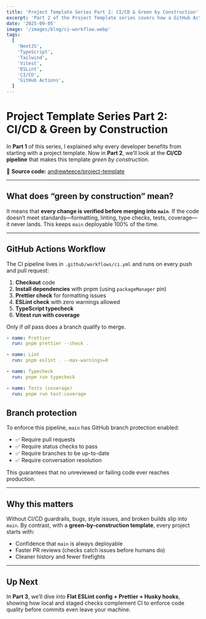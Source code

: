 ```yaml
---
title: 'Project Template Series Part 2: CI/CD & Green by Construction'
excerpt: 'Part 2 of the Project Template series covers how a GitHub Actions pipeline enforces quality from the first commit—keeping main green by construction.'
date: '2025-09-05'
image: '/images/blog/ci-workflow.webp'
tags:
  [
    'NextJS',
    'TypeScript',
    'Tailwind',
    'Vitest',
    'ESLint',
    'CI/CD',
    'GitHub Actions',
  ]
---
```


# Project Template Series Part 2: CI/CD & Green by Construction

In **Part 1** of this series, I explained why every developer benefits from starting with a project template.
Now in **Part 2**, we’ll look at the **CI/CD pipeline** that makes this template _green by construction_.

📂 **Source code:** [andrewteece/project-template](https://github.com/andrewteece/project-template)

---

## What does “green by construction” mean?

It means that **every change is verified before merging into `main`**. If the code doesn’t meet standards—formatting, linting, type checks, tests, coverage—it never lands. This keeps `main` deployable 100% of the time.

---

## GitHub Actions Workflow

The CI pipeline lives in `.github/workflows/ci.yml` and runs on every push and pull request:

1. **Checkout** code
2. **Install dependencies** with pnpm (using `packageManager` pin)
3. **Prettier check** for formatting issues
4. **ESLint check** with zero warnings allowed
5. **TypeScript typecheck**
6. **Vitest run with coverage**

Only if _all_ pass does a branch qualify to merge.

```yaml
- name: Prettier
  run: pnpm prettier --check .

- name: Lint
  run: pnpm eslint . --max-warnings=0

- name: Typecheck
  run: pnpm run typecheck

- name: Tests (coverage)
  run: pnpm run test:coverage
```

## Branch protection

To enforce this pipeline, `main` has GitHub branch protection enabled:

- ✅ Require pull requests
- ✅ Require status checks to pass
- ✅ Require branches to be up-to-date
- ✅ Require conversation resolution

This guarantees that no unreviewed or failing code ever reaches production.

---

## Why this matters

Without CI/CD guardrails, bugs, style issues, and broken builds slip into `main`.
By contrast, with a **green-by-construction template**, every project starts with:

- Confidence that `main` is always deployable
- Faster PR reviews (checks catch issues before humans do)
- Cleaner history and fewer firefights

---

## Up Next

In **Part 3**, we’ll dive into **Flat ESLint config + Prettier + Husky hooks**, showing how local and staged checks complement CI to enforce code quality before commits even leave your machine.
